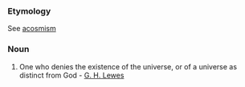 ===Etymology===
See [[acosmism]]
===Noun===
#One who denies the existence of the universe, or of a universe as distinct from God - [[G. H. Lewes]]